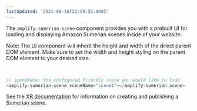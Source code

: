 ```yaml
---
lastUpdated: '2021-08-16T22:59:55.000Z'
---
```

The `amplify-sumerian-scene` component provides you with a prebuilt UI for loading and displaying Amazon Sumerian scenes inside of your website:

<Callout>

Note: The UI component will inherit the height and width of the direct parent DOM element. Make sure to set the width and height styling on the parent DOM element to your desired size.

</Callout>
<br/>

```javascript
// sceneName: the configured friendly scene you would like to load
<amplify-sumerian-scene sceneName="scene1"></amplify-sumerian-scene>
```

See the [XR documentation](/lib/xr/getting-started) for information on creating and publishing a Sumerian scene.
